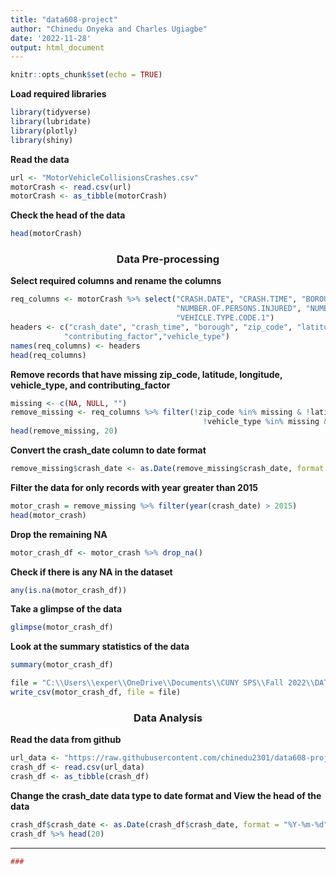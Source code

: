 ```yaml
---
title: "data608-project"
author: "Chinedu Onyeka and Charles Ugiagbe"
date: '2022-11-28'
output: html_document
---
```


```r
knitr::opts_chunk$set(echo = TRUE)
```

**Load required libraries**
```r
library(tidyverse)
library(lubridate)
library(plotly)
library(shiny)
```

**Read the data**
```r
url <- "MotorVehicleCollisionsCrashes.csv"
motorCrash <- read.csv(url)
motorCrash <- as_tibble(motorCrash)
```

**Check the head of the data**
```r
head(motorCrash)
```
<center> <h3>  Data Pre-processing  </h3> </center>

**Select required columns and rename the columns**
```r
req_columns <- motorCrash %>% select("CRASH.DATE", "CRASH.TIME", "BOROUGH", "ZIP.CODE", "LATITUDE", "LONGITUDE",
                                     "NUMBER.OF.PERSONS.INJURED", "NUMBER.OF.PERSONS.KILLED", "CONTRIBUTING.FACTOR.VEHICLE.1",
                                     "VEHICLE.TYPE.CODE.1")
headers <- c("crash_date", "crash_time", "borough", "zip_code", "latitude", "longitude", "number_injured", "number_killed",
            "contributing_factor","vehicle_type")
names(req_columns) <- headers
head(req_columns)
```
**Remove records that have missing zip_code, latitude, longitude, vehicle_type, and contributing_factor**
```r
missing <- c(NA, NULL, "")
remove_missing <- req_columns %>% filter(!zip_code %in% missing & !latitude %in% missing & !longitude %in% missing &
                                           !vehicle_type %in% missing & !contributing_factor %in% missing)
head(remove_missing, 20)
```
**Convert the crash_date column to date format**
```r
remove_missing$crash_date <- as.Date(remove_missing$crash_date, format = "%m/%d/%Y")
```

**Filter the data for only records with year greater than 2015**
```r
motor_crash = remove_missing %>% filter(year(crash_date) > 2015)
head(motor_crash)
```

**Drop the remaining NA**
```r
motor_crash_df <- motor_crash %>% drop_na()
```

**Check if there is any NA in the dataset**
```r
any(is.na(motor_crash_df))
```
**Take a glimpse of the data**
```r
glimpse(motor_crash_df)
```

**Look at the summary statistics of the data**
```r
summary(motor_crash_df)
```


```r
file = "C:\\Users\\exper\\OneDrive\\Documents\\CUNY SPS\\Fall 2022\\DATA_608\\project\\data608-project\\data608-project\\data\\motor_crash_df.csv"
write_csv(motor_crash_df, file = file)
```

<center> <h3>  Data Analysis  </h3> </center>

**Read the data from github**
```r
url_data <- "https://raw.githubusercontent.com/chinedu2301/data608-project/main/data/motor_crash_df.csv"
crash_df <- read.csv(url_data)
crash_df <- as_tibble(crash_df) 
```


**Change the crash_date data type to date format and View the head of the data**
```r
crash_df$crash_date <- as.Date(crash_df$crash_date, format = "%Y-%m-%d")
crash_df %>% head(20)
```


****
```r
###
```








